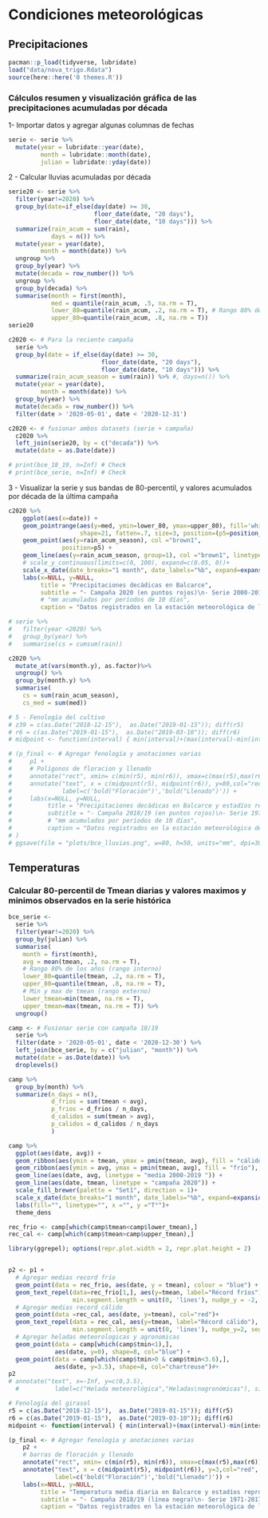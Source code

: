 # Condiciones meteorológicas 

## Precipitaciones 

```r
pacman::p_load(tidyverse, lubridate)
load("data/nova_trigo.Rdata")
source(here::here('0 themes.R'))
```

### Cálculos resumen y visualización gráfica de las precipitaciones acumuladas por década 

1- Importar datos y agregar algunas columnas de fechas

```r
serie <- serie %>% 
  mutate(year = lubridate::year(date),
         month = lubridate::month(date),
         julian = lubridate::yday(date))
```

2 - Calcular lluvias acumuladas por década

```r
serie20 <- serie %>%
  filter(year!=2020) %>%
  group_by(date=if_else(day(date) >= 30,
                        floor_date(date, "20 days"),
                        floor_date(date, "10 days"))) %>%
  summarize(rain_acum = sum(rain),
            days = n()) %>%
  mutate(year = year(date),
         month = month(date)) %>%
  ungroup %>%
  group_by(year) %>%
  mutate(decada = row_number()) %>%
  ungroup %>%
  group_by(decada) %>%
  summarise(month = first(month),
            med = quantile(rain_acum, .5, na.rm = T),
            lower_80=quantile(rain_acum, .2, na.rm = T), # Rango 80% de los años
            upper_80=quantile(rain_acum, .8, na.rm = T)) 
serie20

```

```r
c2020 <- # Para la reciente campaña
  serie %>%
  group_by(date = if_else(day(date) >= 30,
                          floor_date(date, "20 days"),
                          floor_date(date, "10 days"))) %>%
  summarize(rain_acum_season = sum(rain)) %>% #, days=n()) %>%
  mutate(year = year(date),
         month = month(date)) %>%
  group_by(year) %>%
  mutate(decada = row_number()) %>%
  filter(date > '2020-05-01', date < '2020-12-31')

```

```r
c2020 <- # fusionar ambos datasets (serie + campaña)
  c2020 %>%
  left_join(serie20, by = c("decada")) %>%
  mutate(date = as.Date(date))

# print(bce_18_19, n=Inf) # Check
# print(bce_serie, n=Inf) # Check

```

3 - Visualizar la serie y sus bandas de 80-percentil, y valores acumulados por década de la última campaña

```r
c2020 %>%
    ggplot(aes(x=date)) +
    geom_pointrange(aes(y=med, ymin=lower_80, ymax=upper_80), fill='white', color='deepskyblue',
                    shape=21, fatten=.7, size=3, position=(p5=position_nudge(x = 5)))+
    geom_point(aes(y=rain_acum_season), col ="brown1",
               position=p5) +
    geom_line(aes(y=rain_acum_season, group=1), col ="brown1", linetype="dashed", position=p5)+
    # scale_y_continuous(limits=c(0, 100), expand=c(0.05, 0))+
    scale_x_date(date_breaks="1 month", date_labels="%b", expand=expansion(0.05,0))+
    labs(x=NULL, y=NULL,
         title = "Precipitaciones decádicas en Balcarce",
         subtitle = "- Campaña 2020 (en puntos rojos)\n- Serie 2000-2019: mediana (puntos blancos) y rango 80% (barras azules)",
         # "mm acumulados por períodos de 10 días",
         caption = "Datos registrados en la estación meteorológica de la EEA INTA Balcarce")

# serie %>%
#   filter(year <2020) %>% 
#   group_by(year) %>% 
#   summarise(cs = cumsum(rain))

c2020 %>% 
  mutate_at(vars(month.y), as.factor)%>% 
  ungroup() %>% 
  group_by(month.y) %>% 
  summarise(
    cs = sum(rain_acum_season),
    cs_med = sum(med))
```

```r
# 5 - Fenología del cultivo
# z39 = c(as.Date("2018-12-15"),  as.Date("2019-01-15")); diff(r5)
# r6 = c(as.Date("2019-01-15"),  as.Date("2019-03-10")); diff(r6)
# midpoint <- function(interval) { min(interval)+(max(interval)-min(interval))/2 }; midpoint(r5)

```

```r
# (p_final <- # Agregar fenología y anotaciones varias
#     p1 +
#     # Polígonos de floracion y llenado
#     annotate("rect", xmin= c(min(r5), min(r6)), xmax=c(max(r5),max(r6)), ymin=70, ymax=90, alpha=0.3, fill=c("grey80","grey60"))+
#     annotate("text", x = c(midpoint(r5), midpoint(r6)), y=80,col="red", parse=TRUE, size=3,
#              label=c('bold("Floración")','bold("Llenado")')) +
#     labs(x=NULL, y=NULL,
#          title = "Precipitaciones decádicas en Balcarce y estadíos reproductivos del girasol",
#          subtitle = "- Campaña 2018/19 (en puntos rojos)\n- Serie 1971-2017: mediana (puntos blancos) y rango 80% (barras azules)",
#          # "mm acumulados por períodos de 10 días",
#          caption = "Datos registrados en la estación meteorológica de la EEA INTA Balcarce")
# )
# ggsave(file = "plots/bce_lluvias.png", w=80, h=50, units="mm", dpi=300, scale=2) 
```


## Temperaturas


### Calcular 80-percentil de Tmean diarias y valores maximos y minimos observados en la serie  histórica

```r
bce_serie <-
  serie %>% 
  filter(year!=2020) %>%
  group_by(julian) %>%
  summarise(
    month = first(month),
    avg = mean(tmean, .2, na.rm = T),
    # Rango 80% de los años (rango interno)
    lower_80=quantile(tmean, .2, na.rm = T),
    upper_80=quantile(tmean, .8, na.rm = T),
    # Min y max de tmean (rango externo)
    lower_tmean=min(tmean, na.rm = T),
    upper_tmean=max(tmean, na.rm = T)) %>%
  ungroup()

```

```r
camp <- # Fusionar serie con campaña 18/19
  serie %>%
  filter(date > '2020-05-01', date < '2020-12-30') %>%
  left_join(bce_serie, by = c("julian", "month")) %>%
  mutate(date = as.Date(date)) %>%
  droplevels()

camp %>% 
  group_by(month) %>% 
  summarize(n_days = n(),
            d_frios = sum(tmean < avg),
            p_frios = d_frios / n_days,
            d_calidos = sum(tmean > avg),
            p_calidos = d_calidos / n_days
            )
```


```r
camp %>% 
  ggplot(aes(date, avg)) +  
  geom_ribbon(aes(ymin = tmean, ymax = pmin(tmean, avg), fill = "cálido"),alpha=0.5 ) +
  geom_ribbon(aes(ymin = avg, ymax = pmin(tmean, avg), fill = "frío"), alpha=0.5) +
  geom_line(aes(date, avg, linetype = "media 2000-2019 ")) +
  geom_line(aes(date, tmean, linetype = "campaña 2020")) +
  scale_fill_brewer(palette = "Set1", direction = 1)+
  scale_x_date(date_breaks="1 month", date_labels="%b", expand=expansion(0.01,0))+
  labs(fill="", linetype="", x ="", y ="T°")+
  theme_dens
```

```r
rec_frio <- camp[which(camp$tmean<camp$lower_tmean),]
rec_cal <- camp[which(camp$tmean>camp$upper_tmean),]

library(ggrepel); options(repr.plot.width = 2, repr.plot.height = 2)


p2 <- p1 +
  # Agregar medias record frío
  geom_point(data = rec_frio, aes(date, y = tmean), colour = "blue") +
  geom_text_repel(data=rec_frio[1,], aes(y=tmean, label="Récord fríos"), size=3,
                  min.segment.length = unit(0, 'lines'), nudge_y = -2, segment.color="grey50")+
  # Agregar medias record cálido
  geom_point(data =rec_cal, aes(date, y=tmean), col="red")+
  geom_text_repel(data = rec_cal, aes(y=tmean, label="Récord cálido"), size=3,
                  min.segment.length = unit(0, 'lines'), nudge_y=2, segment.color="grey50")+
  # Agregar heladas meteorologicas y agronomicas
  geom_point(data = camp[which(camp$tmin<1),],
             aes(date, y=0), shape=8, col="blue") +
  geom_point(data = camp[which(camp$tmin>0 & camp$tmin<3.6),],
             aes(date, y=3.5), shape=8, col="chartreuse")#+
p2
# annotate("text", x=-Inf, y=c(0,3.5),
  #          label=c("Helada meteorológica","Heladas\nagronómicas"), size=3, hjust=0))
```

```r
# Fenología del girasol
r5 = c(as.Date("2018-12-15"),  as.Date("2019-01-15")); diff(r5)
r6 = c(as.Date("2019-01-15"),  as.Date("2019-03-10")); diff(r6)
midpoint <- function(interval) { min(interval)+(max(interval)-min(interval))/2 }; midpoint(r5)

(p_final <- # Agregar fenología y anotaciones varias
    p2 +
    # barras de floración y llenado
    annotate("rect", xmin= c(min(r5), min(r6)), xmax=c(max(r5),max(r6)), ymin=0, ymax=30, alpha=0.2, fill=c("grey80","grey60"))+
    annotate("text", x = c(midpoint(r5), midpoint(r6)), y=3,col="red", parse=TRUE, size=3,
             label=c('bold("Floración")','bold("Llenado")')) +
    labs(x=NULL, y=NULL,
         title = "Temperatura media diaria en Balcarce y estadíos reproductivos del girasol",
         subtitle = "- Campaña 2018/19 (línea negra)\n- Serie 1971-2017: rango 80% (banda interna) y medias extremas (bandas externas)",
         caption = "Datos registrados en la estación meteorológica de la EEA INTA Balcarce"))

```

